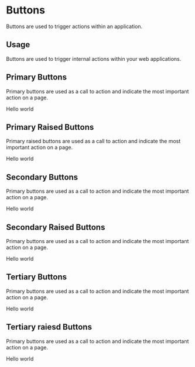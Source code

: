 

<Meta title="Design System| Buttons" component={MyButton} />

# Buttons

Buttons are used to trigger actions within an application.

## Usage

Buttons are used to trigger internal actions within your web applications.

## Primary Buttons

Primary buttons are used as a call to action and indicate the most important action on a page.

<Preview withToolbar>
  <Story name="primary">
    <MyButton disabled={boolean('Disabled', false)} onClick={action('button-clickrrr')}>Hello world</MyButton>
  </Story>
</Preview>

## Primary Raised Buttons

Primary raised buttons are used as a call to action and indicate the most important action on a page.

<Story name="primary rasied">
  <MyButton modifiers={["raised"]} disabled={boolean('Disabled', false)}>Hello world</MyButton>
</Story>


## Secondary Buttons

Primary buttons are used as a call to action and indicate the most important action on a page.

<Story name="secondary">
  <MyButton modifiers={['secondary']} disabled={boolean('Disabled', false)}>Hello world</MyButton>
</Story>

## Secondary Raised Buttons

Primary buttons are used as a call to action and indicate the most important action on a page.

<Story name="secondary raised">
  <MyButton modifiers={['secondary', 'raised']} disabled={boolean('Disabled', false)}>Hello world</MyButton>
</Story>

## Tertiary Buttons

Primary buttons are used as a call to action and indicate the most important action on a page.

<Story name="tertiary">
  <MyButton modifiers={['tertiary']} disabled={boolean('Disabled', false)}>Hello world</MyButton>
</Story>

## Tertiary raiesd Buttons

Primary buttons are used as a call to action and indicate the most important action on a page.

<Story name="tertiary raised">
  <MyButton modifiers={['tertiary', 'raised']} disabled={boolean('Disabled', false)}>Hello world</MyButton>
</Story>